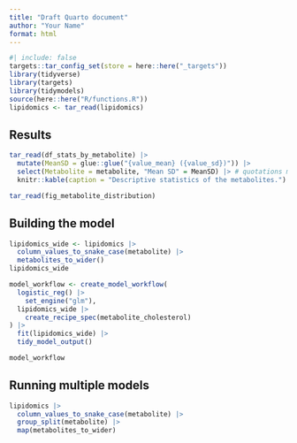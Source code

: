 ```yaml
---
title: "Draft Quarto document"
author: "Your Name"
format: html
---
```


```r
#| include: false
targets::tar_config_set(store = here::here("_targets"))
library(tidyverse)
library(targets)
library(tidymodels)
source(here::here("R/functions.R"))
lipidomics <- tar_read(lipidomics)
```

## Results

```r
tar_read(df_stats_by_metabolite) |>
  mutate(MeanSD = glue::glue("{value_mean} ({value_sd})")) |>
  select(Metabolite = metabolite, "Mean SD" = MeanSD) |> # quotations might have to be ``, but '' and "" might also work.
  knitr::kable(caption = "Descriptive statistics of the metabolites.")
```

```r
tar_read(fig_metabolite_distribution)
```

## Building the model

```r
lipidomics_wide <- lipidomics |>
  column_values_to_snake_case(metabolite) |>
  metabolites_to_wider()
lipidomics_wide
```

```r
model_workflow <- create_model_workflow(
  logistic_reg() |>
    set_engine("glm"),
  lipidomics_wide |>
    create_recipe_spec(metabolite_cholesterol)
) |>
  fit(lipidomics_wide) |>
  tidy_model_output()

model_workflow
```

## Running multiple models

```r
lipidomics |>
  column_values_to_snake_case(metabolite) |>
  group_split(metabolite) |>
  map(metabolites_to_wider)
```
